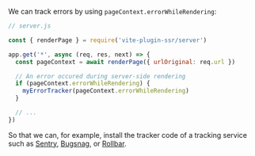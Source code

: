 We can track errors by using `pageContext.errorWhileRendering`:

```js
// server.js

const { renderPage } = require('vite-plugin-ssr/server')

app.get('*', async (req, res, next) => {
  const pageContext = await renderPage({ urlOriginal: req.url })

  // An error occured during server-side rendering
  if (pageContext.errorWhileRendering) {
    myErrorTracker(pageContext.errorWhileRendering)
  }

  // ...
})
```

So that we can, for example, install the tracker code of a tracking service such as [Sentry](https://sentry.io/), [Bugsnag](https://www.bugsnag.com/), or [Rollbar](https://rollbar.com/).
